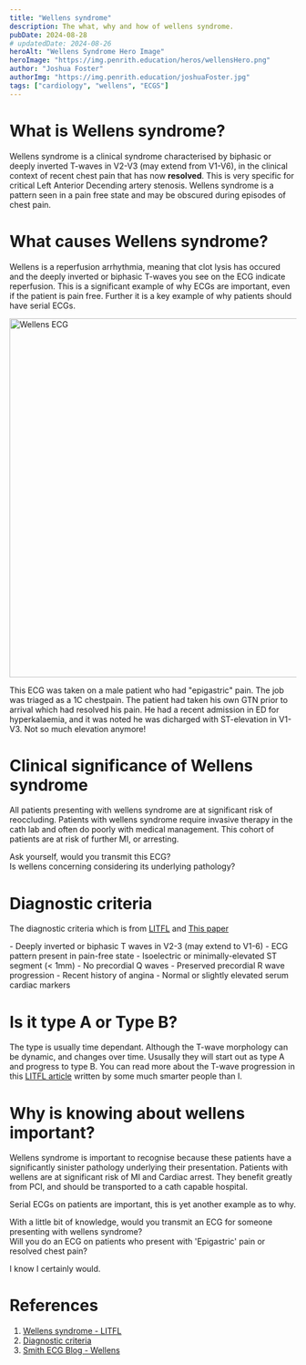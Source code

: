 ```yaml
---
title: "Wellens syndrome"
description: The what, why and how of wellens syndrome.
pubDate: 2024-08-28
# updatedDate: 2024-08-26
heroAlt: "Wellens Syndrome Hero Image"
heroImage: "https://img.penrith.education/heros/wellensHero.png"
author: "Joshua Foster"
authorImg: "https://img.penrith.education/joshuaFoster.jpg"
tags: ["cardiology", "wellens", "ECGS"]
---
```



# What is Wellens syndrome?


Wellens syndrome is a clinical syndrome characterised by biphasic or deeply inverted T-waves in V2-V3 (may extend from V1-V6), in the clinical context of recent chest pain that has now **resolved**. This is very specific for critical Left Anterior Decending artery stenosis. Wellens syndrome is a pattern seen in a pain free state and may be obscured during episodes of chest pain.

# What causes Wellens syndrome?

Wellens is a reperfusion arrhythmia, meaning that clot lysis has occured and the deeply inverted or biphasic T-waves you see on the ECG indicate reperfusion. This is a significant example of why ECGs are important, even if the patient is pain free. Further it is a key example of why patients should have serial ECGs.


<Image format="webp" src="https://www.img.penrith.education/content/wellens.png" alt="Wellens ECG" width="1200" height="630" /> 

This ECG was taken on a male patient who had "epigastric" pain. The job was triaged as a 1C chestpain. The patient had taken his own GTN prior to arrival which had resolved his pain. He had a recent admission in ED for hyperkalaemia, and it was noted he was dicharged with ST-elevation in V1-V3. Not so much elevation anymore! 

# Clinical significance of Wellens syndrome

All patients presenting with wellens syndrome are at significant risk of reoccluding. Patients with wellens syndrome require invasive therapy in the cath lab and often do poorly with medical management. This cohort of patients are at risk of further MI, or arresting. 

Ask yourself, would you transmit this ECG? <br />Is wellens concerning considering its underlying pathology?

# Diagnostic criteria

The diagnostic criteria which is from [LITFL](https://litfl.com/wellens-syndrome-ecg-library/) and [This paper](https://pubmed.ncbi.nlm.nih.gov/12442245/)

<Callout type="criteria" title="Wellens diagnostic criteria">
- Deeply inverted or biphasic T waves in V2-3 (may extend to V1-6)
- ECG pattern present in pain-free state
- Isoelectric or minimally-elevated ST segment (< 1mm)
- No precordial Q waves
- Preserved precordial R wave progression
- Recent history of angina
- Normal or slightly elevated serum cardiac markers
</ Callout>

# Is it type A or Type B?

<ImageFlex src="https://litfl.com/wp-content/uploads/2018/08/Wellens-Pattern-A-Type-1-T-wave-2.jpg"
srcRight="https://litfl.com/wp-content/uploads/2018/08/Wellens-Pattern-A-Type-1-T-wave.jpg"
caption="Wellens Type A (Type 1) " height="150" width="200" alt="Type A Wellens" />

<ImageFlex src="https://litfl.com/wp-content/uploads/2018/09/Wellens-Pattern-B-Type-2-T-wave.jpg"
srcRight="https://litfl.com/wp-content/uploads/2018/09/Wellens-Pattern-B-Type-2-T-wave-2.jpg"
caption="Wellens Type B (Type 2) " height="150" width="200" alt="Type B Wellens" />

The type is usually time dependant. Although the T-wave morphology can be dynamic, and changes over time. Ususally they will start out as type A and progress to type B. You can read more about the T-wave progression in this [LITFL article](https://litfl.com/wellens-syndrome-ecg-library/) written by some much smarter people than I.

# Why is knowing about wellens important?

Wellens syndrome is important to recognise because these patients have a significantly sinister pathology underlying their presentation. Patients with wellens are at significant risk of MI and Cardiac arrest. They benefit greatly from PCI, and should be transported to a cath capable hospital. 

Serial ECGs on patients are important, this is yet another example as to why.

<Callout type="question" title="Would you?"> 
With a little bit of knowledge, would you transmit an ECG for someone presenting with wellens syndrome?<br />Will you do an ECG on patients who present with 'Epigastric' pain or resolved chest pain?

</Callout>

I know I certainly would.
# References

1. [Wellens syndrome - LITFL](https://litfl.com/wellens-syndrome-ecg-library/)
2. [Diagnostic criteria](https://pubmed.ncbi.nlm.nih.gov/12442245/)
3. [Smith ECG Blog - Wellens](http://hqmeded-ecg.blogspot.com/2018/06/)